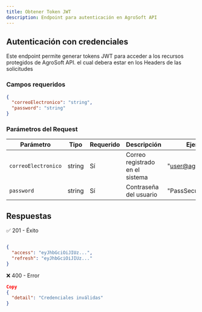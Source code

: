 ```yaml
---
title: Obtener Token JWT
description: Endpoint para autenticación en AgroSoft API
---
```



<ApiBaseBanner 
  method="POST" 
  path="/token/" 
  baseUrl="http://127.0.0.1:8000"
/>

## Autenticación con credenciales

Este endpoint permite generar tokens JWT para acceder a los recursos protegidos de AgroSoft API.
el cual debera estar en los Headers de las solicitudes

### Campos requeridos

```json
{
  "correoElectronico": "string",
  "password": "string"
}

```
### Parámetros del Request

| Parámetro          | Tipo      | Requerido | Descripción                     | Ejemplo         |
|--------------------|---------- |-----------|---------------------------------|-----------------|
|`correoElectronico`| string  | Sí        | Correo registrado en el sistema | "user@agrosoft.com" |
| `password`         | string  | Sí        | Contraseña del usuario          | "PassSecure123" |


## Respuestas

✅ 201 - Éxito
```json

{
  "access": "eyJhbGciOiJIUz...",
  "refresh": "eyJhbGciOiJIUz..."
}
```

❌ 400 - Error
```json
Copy
{
  "detail": "Credenciales inválidas"
}
```